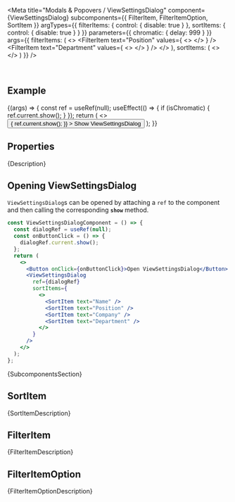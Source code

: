 
<Meta
  title="Modals & Popovers / ViewSettingsDialog"
  component={ViewSettingsDialog}
  subcomponents={{ FilterItem, FilterItemOption, SortItem }}
  argTypes={{
    filterItems: { control: { disable: true } },
    sortItems: { control: { disable: true } }
  }}
  parameters={{
    chromatic: { delay: 999 }
  }}
  args={{
    filterItems: (
      <>
        <FilterItem
          text="Position"
          values={
            <>
              <FilterItemOption text="CEO" />
              <FilterItemOption text="CTO" />
              <FilterItemOption text="CIO" />
            </>
          }
        />
        <FilterItem
          text="Department"
          values={
            <>
              <FilterItemOption text="Legal" />
              <FilterItemOption text="Finance" />
              <FilterItemOption text="Development" />
            </>
          }
        />
      </>
    ),
    sortItems: (
      <>
        <SortItem text="Name" />
        <SortItem text="Position" />
        <SortItem text="Company" />
        <SortItem text="Department" />
      </>
    )
  }}
/>

<DocsHeader since="0.20.0" />

<br />

## Example

<Canvas>
  <Story name="Default">
    {(args) => {
      const ref = useRef(null);
      useEffect(() => {
        if (isChromatic) {
          ref.current.show();
        }
      });
      return (
        <>
          <Button
            onClick={() => {
              ref.current.show();
            }}
          >
            Show ViewSettingsDialog
          </Button>
          <ViewSettingsDialog ref={ref} {...args} />
        </>
      );
    }}
  </Story>
</Canvas>

## Properties

<ArgsTable of="^" />

<Markdown>{Description}</Markdown>

<DomRefTable rows={ViewSettingsDialogDomRef} />

## Opening ViewSettingsDialog

`ViewSettingsDialog`s can be opened by attaching a `ref` to the component and then calling the corresponding **`show`** method.

```jsx
const ViewSettingsDialogComponent = () => {
  const dialogRef = useRef(null);
  const onButtonClick = () => {
    dialogRef.current.show();
  };
  return (
    <>
      <Button onClick={onButtonClick}>Open ViewSettingsDialog</Button>
      <ViewSettingsDialog
        ref={dialogRef}
        sortItems={
          <>
            <SortItem text="Name" />
            <SortItem text="Position" />
            <SortItem text="Company" />
            <SortItem text="Department" />
          </>
        }
      />
    </>
  );
};
```

<Markdown>{SubcomponentsSection}</Markdown>

## SortItem

<Markdown>{SortItemDescription}</Markdown>

## FilterItem

<Markdown>{FilterItemDescription}</Markdown>

## FilterItemOption

<Markdown>{FilterItemOptionDescription}</Markdown>

<Footer />
